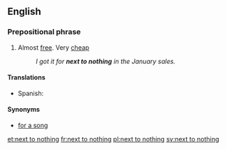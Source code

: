 ==English==

===Prepositional phrase===
{{infl|en|prepositional phrase|head=[[next]] [[to]] [[nothing]]}}

# Almost [[free]]. Very [[cheap]]
#: ''I got it for '''next to nothing''' in the January sales.''

====Translations====
* Spanish: {{t-|es|de balde}}

====Synonyms====
* [[for a song]]

[[et:next to nothing]]
[[fr:next to nothing]]
[[pl:next to nothing]]
[[sv:next to nothing]]